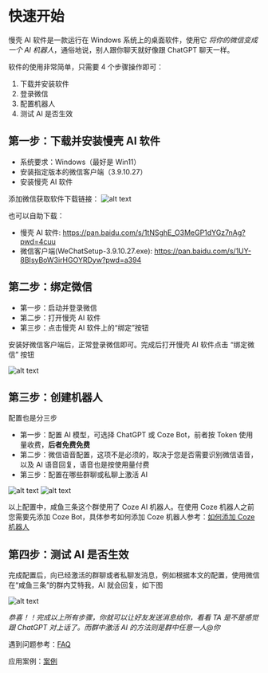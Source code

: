 # 快速开始

慢壳 AI 软件是一款运行在 Windows 系统上的桌面软件，使用它 _将你的微信变成一个 AI 机器人_，通俗地说，别人跟你聊天就好像跟 ChatGPT 聊天一样。

软件的使用非常简单，只需要 4 个步骤操作即可：

1. 下载并安装软件
2. 登录微信
3. 配置机器人
4. 测试 AI 是否生效

## 第一步：下载并安装慢壳 AI 软件

- 系统要求：Windows（最好是 Win11）
- 安装指定版本的微信客户端（3.9.10.27）
- 安装慢壳 AI 软件

添加微信获取软件下载链接：
![alt text](./assets/scan_code.png)

也可以自助下载：

- 慢壳 AI 软件: https://pan.baidu.com/s/1tNSghE_O3MeGP1dYGz7nAg?pwd=4cuu
- 微信客户端(WeChatSetup-3.9.10.27.exe): https://pan.baidu.com/s/1UY-8BIsyBoW3irHGOYRDyw?pwd=a394

## 第二步：绑定微信

- 第一步：启动并登录微信
- 第二步：打开慢壳 AI 软件
- 第三步：点击慢壳 AI 软件上的“绑定”按钮

安装好微信客户端后，正常登录微信即可。完成后打开慢壳 AI 软件点击 “绑定微信” 按钮

![alt text](./assets/software_1.jpg)

## 第三步：创建机器人

配置也是分三步

- 第一步：配置 AI 模型，可选择 ChatGPT 或 Coze Bot，前者按 Token 使用量收费，**后者免费免费**
- 第二步：微信语音配置，这项不是必须的，取决于您是否需要识别微信语音，以及 AI 语音回复，语音也是按使用量付费
- 第三步：配置在哪些群聊或私聊上激活 AI

![alt text](./assets/software_2.png)
![alt text](./assets/software_3.png)

以上配置中，咸鱼三条这个群使用了 Coze AI 机器人。在使用 Coze 机器人之前您需要先添加 Coze Bot，具体参考如何添加 Coze 机器人参考：[如何添加 Coze 机器人](./add_cozebot)

## 第四步：测试 AI 是否生效

完成配置后，向已经激活的群聊或者私聊发消息，例如根据本文的配置，使用微信在“咸鱼三条”的群内艾特我，AI 就会回复，如下图

![alt text](./assets/wechat_ui.png)

_恭喜！！完成以上所有步骤，你就可以让好友发送消息给你，看看 TA 是不是感觉跟 ChatGPT 对上话了。而群中激活 AI 的方法则是群中任意一人@你_

遇到问题参考：[FAQ](./faq)

应用案例：[案例](./use_cases)
